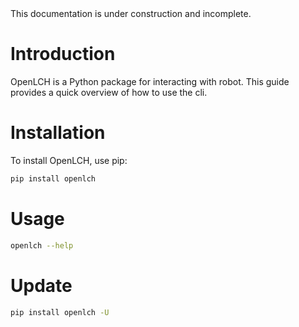 
<Callout type="warning" emoji="⚠️">
This documentation is under construction and incomplete.
</Callout>

# Introduction

OpenLCH is a Python package for interacting with robot. This guide provides a quick overview of how to use the cli.

# Installation

To install OpenLCH, use pip:
```bash
pip install openlch
```

# Usage
```bash
openlch --help
```

# Update

```bash
pip install openlch -U
```
